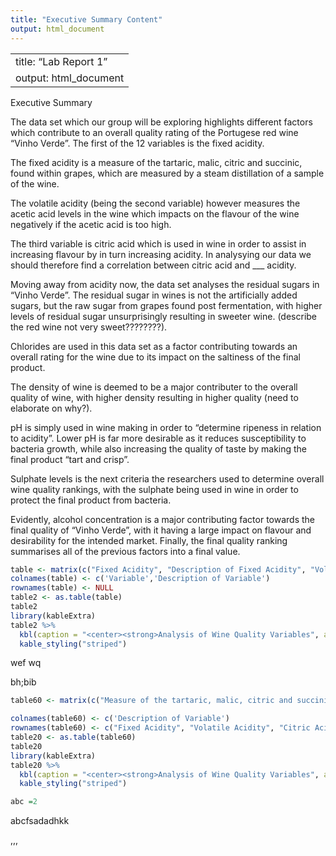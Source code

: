 ```yaml
---
title: "Executive Summary Content"
output: html_document
---
```



---
title: "Lab Report 1"
output: html_document
---

Executive Summary

The data set which our group will be exploring highlights different factors which contribute to an overall quality rating of the Portugese red wine “Vinho Verde”. The first of the 12 variables is the fixed acidity. 

The fixed acidity is a measure of the tartaric, malic, citric and succinic, found within grapes, which are measured by a steam distillation of a sample of the wine. 

The volatile acidity (being the second variable) however measures the acetic acid levels in the wine which impacts on the flavour of the wine negatively if the acetic acid is too high. 

The third variable is citric acid which is used in wine in order to assist in increasing flavour by in turn increasing acidity. In analysying our data we should therefore find a correlation between citric acid and ___ acidity. 

Moving away from acidity now, the data set analyses the residual sugars in “Vinho Verde”. The residual sugar in wines is not the artificially added sugars, but the raw sugar from grapes found post fermentation, with higher levels of residual sugar unsurprisingly resulting in sweeter wine. (describe the red wine not very sweet????????). 

Chlorides are used in this data set as a factor contributing towards an overall rating for the wine due to its impact on the saltiness of the final product. 

The density of wine is deemed to be a major contributer to the overall quality of wine, with higher density resulting in higher quality (need to elaborate on why?). 

pH is simply used in wine making in order to “determine ripeness in relation to acidity”. Lower pH is far more desirable as it reduces susceptibility to bacteria growth, while also increasing the quality of taste by making the final product “tart and crisp”. 

Sulphate levels is the next criteria the researchers used to determine overall wine quality rankings, with the sulphate being used in wine in order to protect the final product from bacteria. 

Evidently, alcohol concentration is a major contributing factor towards the final quality of “Vinho Verde”, with it having a large impact on flavour and desirability for the intended market. Finally, the final quality ranking summarises all of the previous factors into a final value. 



```r
table <- matrix(c("Fixed Acidity", "Description of Fixed Acidity", "Volatile Acidity", "Description of Volatile Acidity", "Citric Acid", "Description of Citric Acid", "Residual Sugar", "Description of Residual Sugar", "Chlorides", "Description of Chlorides", "Free Sulphur Dioxide", "Description of Free Sulphur Dioxide", "Total Sulphur Dioxide", "Description of Total Sulphur Dioxide", "Density", "Description of Density", "pH", "Description of pH", "Sulphates", "Description of Sulphates", "Alcohol", "Description of Alcohol", "Quality", "Description of Quality"), ncol=2, byrow=TRUE)
colnames(table) <- c('Variable','Description of Variable')
rownames(table) <- NULL
table2 <- as.table(table)
table2
library(kableExtra)
table2 %>% 
  kbl(caption = "<center><strong>Analysis of Wine Quality Variables", allign = "c") %>% 
  kable_styling("striped")

```
wef
wq


bh;bib


```r
table60 <- matrix(c("Measure of the tartaric, malic, citric and succinic in grapes", "fatty acids in wine which contribute to a distasteful vinegar flavour in the wine", "Manipulated to increase flavour", "Raw sugar derived from grapes (post fermentation). Higher residual sugar = Sweeter Wine", "Impacts on saltiness of the wine", "Sulphur Dioxide that has not yet reacted. Stops product from reacting to oxygen (causes browing and oxidation","Free Sulphur Dioxide + amount of SO2 in chemicals which are included in the wine", "Higher Density = better quality (expand on idea)", "Measure of the acidity. Lower pH = less susceptible to bacteria growth + increased flavour", "Introduced to protect against bacteria", "Concentration of alcohol in final product, impacts on flavour massively", "Summary of results of previous eleven variables"), ncol=1, byrow=TRUE)

colnames(table60) <- c('Description of Variable')
rownames(table60) <- c("Fixed Acidity", "Volatile Acidity", "Citric Acid", "Residual Sugar", "Chlorides", "Free Sulphur Dioxide","Total Sulphur Dioxide", "Density", "pH", "Sulphates", "Alcohol", "Quality")
table20 <- as.table(table60)
table20
library(kableExtra)
table20 %>% 
  kbl(caption = "<center><strong>Analysis of Wine Quality Variables", allign = "c") %>% 
  kable_styling("striped")
```
```r
abc =2 

```

abcfsadadhkk


,,,
